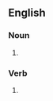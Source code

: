==English==

===Noun===
{{head|en|noun form}}

# {{plural of|shank|lang=en}}

===Verb===
{{head|en|verb form}}

# {{en-third-person singular of|shank}}